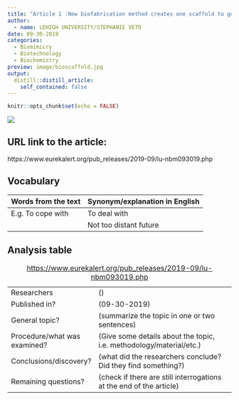 ```yaml
---
title: "Article 1 :New biofabrication method creates one scaffold to guide regeneration of multiple tissues"
author: 
  - name: LEHIGH UNIVERSITY/STEPHANIE VETO 
date: 09-30-2019
categories:
  - Biomimicry
  - Biotechnology
  - Biochemistry
preview: image/bioscaffold.jpg
output:
  distill::distill_article:
    self_contained: false
---
```


```r
knitr::opts_chunk$set(echo = FALSE)
```


![](image/bioscaffold.jpg)

## URL link to the article:
https://www.eurekalert.org/pub_releases/2019-09/lu-nbm093019.php

## Vocabulary

| Words from the text | Synonym/explanation in English |
| ------------------- | ------------------------------ |
| E.g. To cope with   | To deal with                   |
|                     | Not too distant future         |

## Analysis table 

|                              |                                                                     |
| ---------------------------- | ------------------------------------------------------------------- |
| Researchers                  | ()                        |
| Published in?                | (09-30-2019)                                                       |
| General topic?               |  (summarize the topic in one or two sentences)                      |
| Procedure/what was examined? | (Give some details about the topic, i.e. methodology/material/etc.) |
| Conclusions/discovery?       |  (what did the researchers conclude? Did they find something?)      |
| Remaining questions?         | (check if there are still interrogations at the end of the article) |

:
<https://www.eurekalert.org/pub_releases/2019-09/lu-nbm093019.php>
